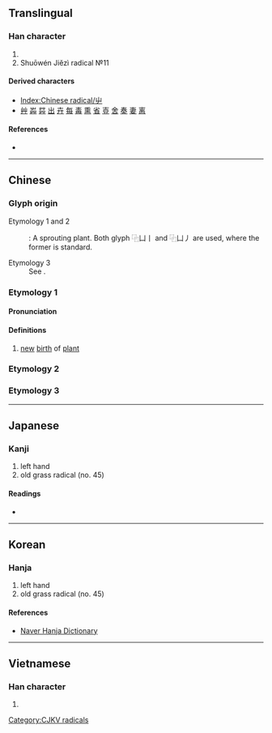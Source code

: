 {{also|𐌙|Ψ|Ѱ}}
{{character info/new}}
{{character info|0xFA3C}}
{{character info|0x2F878}}

==Translingual==
{{stroke order|type=animate}}

===Han character===
{{Han char|rn=45|rad=屮|as=00|sn=3|four=22407|canj=UL|ids=⿻凵丨(GHTK),⿻凵丿(J)}}

# {{mul-kangxi radical-def}}
# Shuōwén Jiězì radical №11

====Derived characters====
* [[Index:Chinese radical/屮]]
* [[艸]] [[芔]] [[茻]] [[出]] [[卉]] [[每]] [[毒]] [[熏]] [[省]] [[壴]] [[舍]] [[奏]] [[妻]] [[离]]

====References====
* {{Han ref|kx=0304.100|dkj=07826|dj=0603.040|hdz=21021.030|uh=5C6E|ud=23662|bh=C94B|bd=51531}}

----

==Chinese==
{{zh-forms}}
===Glyph origin===
{{Han etym}}
; Etymology 1 and 2
: {{liushu|p}}: A sprouting plant. Both glyph ⿻凵丨 and ⿻凵丿 are used, where the former is standard.
; Etymology 3
: See {{l|zh|𠂇}}.
===Etymology 1===

====Pronunciation====
{{zh-pron
|m=chè
|c=cit3
|h=pfs=chhe̍t
|mn=thiat
|w=
|mc=y
|oc=y
|ma=|ma2=
|cat=n
}}

====Definitions====
{{zh-hanzi}}

# [[new]] [[birth]] of [[plant]]

===Etymology 2===
{{zh-see|艸|a}}

===Etymology 3===
{{Han-glyphref|⿻凵丿|&nbsp;only}}
{{zh-see|左|v}}
----

==Japanese==

===Kanji===
{{ja-kanji|grade=|rs=屮00}}

# left hand
# old grass radical (no. 45)

====Readings====
* {{ja-readings|on=[[さ]] (sa)|kun=[[ひだり]] (hidari), [[ひだりて]] (hidarite)}}

----

==Korean==

===Hanja===
{{ko-hanja|hangeul=철|rv=cheol|mr=chŏl|y=chel|eumhun=싹날|ehrv=ssaknal}}

# left hand
# old grass radical (no. 45)

====References====
* [http://hanja.naver.com/hanja?q=%E5%B1%AE Naver Hanja Dictionary]

----

==Vietnamese==

===Han character===
{{vi-hantu|[[triệt]]|rs=屮00}}

# {{rfdef|vi|sort=屮00}}

[[Category:CJKV radicals]]